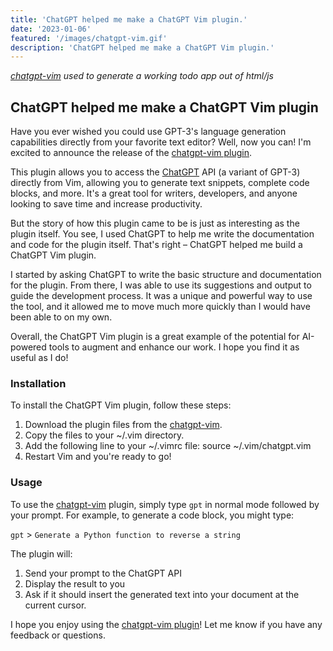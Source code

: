 ```yaml
---
title: 'ChatGPT helped me make a ChatGPT Vim plugin.'
date: '2023-01-06'
featured: '/images/chatgpt-vim.gif'
description: 'ChatGPT helped me make a ChatGPT Vim plugin.'
---
```


_[chatgpt-vim](https://github.com/0xStabby/chatgpt-vim) used to generate a working todo app out of html/js_

## ChatGPT helped me make a ChatGPT Vim plugin

Have you ever wished you could use GPT-3's language generation capabilities
directly from your favorite text editor? Well, now you can! I'm excited to
announce the release of the [chatgpt-vim plugin](https://github.com/0xStabby.com/chatgpt-vim).

This plugin allows you to access the [ChatGPT](https://chat.openai.com/chat) API (a variant of GPT-3) directly
from Vim, allowing you to generate text snippets, complete code blocks, and
more. It's a great tool for writers, developers, and anyone looking to save time
and increase productivity.

But the story of how this plugin came to be is just as interesting as the plugin
itself. You see, I used ChatGPT to help me write the documentation and code for
the plugin itself. That's right – ChatGPT helped me build a ChatGPT Vim plugin.

I started by asking ChatGPT to write the basic structure and documentation for
the plugin. From there, I was able to use its suggestions and output to guide
the development process. It was a unique and powerful way to use the tool, and
it allowed me to move much more quickly than I would have been able to on my
own.

Overall, the ChatGPT Vim plugin is a great example of the potential for
AI-powered tools to augment and enhance our work. I hope you find it as useful
as I do!


### Installation

To install the ChatGPT Vim plugin, follow these steps:

 1. Download the plugin files from the [chatgpt-vim](https://github.com/0xStabby/chatgpt-vim).
 2. Copy the files to your ~/.vim directory.
 3. Add the following line to your ~/.vimrc file: source ~/.vim/chatgpt.vim
 4. Restart Vim and you're ready to go!


### Usage

To use the [chatgpt-vim](https://github.com/0xStabby/chatgpt-vim) plugin, simply type `gpt` in normal mode followed by your prompt. 
For example, to generate a code block, you might type:

`gpt` > `Generate a Python function to reverse a string`

The plugin will:
1. Send your prompt to the ChatGPT API
2. Display the result to you
3. Ask if it should insert the generated text into your document at the current cursor.

I hope you enjoy using the [chatgpt-vim plugin](https://github.com/0xStabby.com/chatgpt-vim)! Let me know if you have any feedback or questions.
